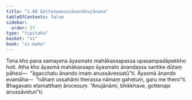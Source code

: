 ```yaml
---
title: "1.60 Gottenaanussāvanānujānana"
tableOfContents: false
sidebar:
  order: 57
type: "tipitaka"
basket: "vi"
book: "vi-maha"
---
```



<DynamicBreadcrumb />

<Division number="122" book="vi-maha" bookNo="3" page="129">

<Paragraph number="511" book="vi-maha">
Tena kho pana samayena āyasmato mahākassapassa upasampadāpekkho hoti. Atha kho āyasmā mahākassapo āyasmato ānandassa santike dūtaṃ pāhesi—  “āgacchatu ānando imaṃ anussāvessatū”ti. Āyasmā ānando evamāha—  “nāhaṃ ussahāmi therassa nāmaṃ gahetuṃ, garu me thero”ti. Bhagavato etamatthaṃ ārocesuṃ. “Anujānāmi, bhikkhave, gottenapi anussāvetun”ti.
</Paragraph>
</Division>